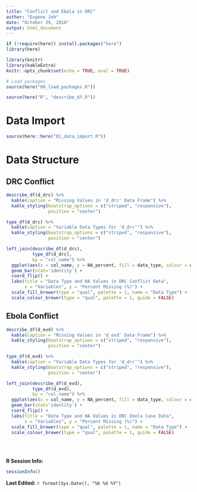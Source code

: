 ```yaml
---
title: "Conflict and Ebola in DRC"
author: "Eugene Joh"
date: "October 29, 2018"
output: html_document
---
```


```r
if (!require(here)) install.packages("here")
library(here)

library(knitr)
library(kableExtra)
knitr::opts_chunk$set(echo = TRUE, eval = TRUE)

# Load packages
source(here("00_load_packages.R"))
```

```r
source(here("R", "describe_df.R"))
```

# Data Import
```r
source(here::here("01_data_import.R"))
```

# Data Structure
## DRC Conflict
```r
describe_df(d_drc) %>% 
  kable(caption = "Missing Values in 'd_drc' Data Frame") %>% 
  kable_styling(bootstrap_options = c("striped", "responsive"),
                position = "center")
```


```r
type_df(d_drc) %>% 
  kable(caption = "Variable Data Types for 'd_drc'") %>% 
  kable_styling(bootstrap_options = c("striped", "responsive"),
                position = "center")
```

```r
left_join(describe_df(d_drc),
          type_df(d_drc),
          by = "col_name") %>% 
  ggplot(aes(x = col_name, y = NA_percent, fill = data_type, colour = data_type)) +
  geom_bar(stat='identity') +
  coord_flip() +
  labs(title = "Data Type and NA Values in DRC Conflict Data",
       x = "Variables", y = "Percent Missing (%)") +
  scale_fill_brewer(type = "qual", palette = 1, name = "Data Type") +
  scale_colour_brewer(type = "qual", palette = 1, guide = FALSE)
```

## Ebola Conflict
```r
describe_df(d_evd) %>% 
  kable(caption = "Missing Values in 'd_evd' Data Frame") %>% 
  kable_styling(bootstrap_options = c("striped", "responsive"),
                position = "center")
```

```r
type_df(d_evd) %>% 
  kable(caption = "Variable Data Types for 'd_drc'") %>% 
  kable_styling(bootstrap_options = c("striped", "responsive"),
                position = "center")
```

```r
left_join(describe_df(d_evd),
          type_df(d_evd),
          by = "col_name") %>% 
  ggplot(aes(x = col_name, y = NA_percent, fill = data_type, colour = data_type)) +
  geom_bar(stat='identity') +
  coord_flip() +
  labs(title = "Data Type and NA Values in DRC Ebola Case Data",
       x = "Variables", y = "Percent Missing (%)") +
  scale_fill_brewer(type = "qual", palette = 1, name = "Data Type") +
  scale_colour_brewer(type = "qual", palette = 1, guide = FALSE)
```

<br>
<br>

**R Session Info:**
```r
sessionInfo()
```

**Last Edited:** `r format(Sys.Date(), "%b %d %Y")`
